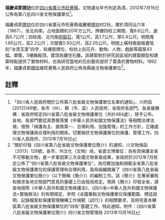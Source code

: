 {{msg:四川省文物保護單位
|名稱 = 福慶貞節[[牌坊|牌坊]]
|編號 = 186
|圖片 = 
|級別 = S8
|分類 = 
|時代 = [[清代|清代]]
|地点 = [[四川省|四川省]][[廣元市|廣元市]][[旺蒼縣|旺蒼縣]]
|坐標 =
|登錄 = 2012年7月16日
}}
'''福慶貞節[[牌坊|牌坊]]'''位於[[四川省|四川省]][[廣元市|廣元市]][[旺蒼縣|旺蒼縣]]，文物遺址年代判定為清。2012年7月16日公佈為第八批四川省文物保護單位<ref>「四川省人民政府關於公布第八批省級文物保護單位名單的通知」，川府函[2012]149號，各市（州）、縣（市、區）人民政府，省政府各部門、各直屬機構：省政府核定四川省第八批省級文物保護單位（共計484處），現予公布。各地、各部門要認真貫徹落實《中華人民共和國文物保護法》等相關法律法規，按照「保護為主、搶救第一、合理利用、加強管理」的工作方針，正確處理文物保護與合理利用的關係，切實做好文物保護單位的保護、管理工作。四川省人民政府，2012年7月16日</ref>。

福慶貞節[[牌坊|牌坊]]位於四川省廣元市旺蒼縣福慶鄉[[牌坊|牌坊]]村2社，建於清同治六年（1867），坐北向南，占地面積約20平方公尺。牌樓四柱三開間，寬6.6公尺，通高6.7公尺；四柱南、北均施[[抱鼓石|抱鼓石]]，寬1公尺，高1.7公尺，厚0.4公尺。明間寬1.65公尺，高2.2公尺；次間寬0.93公尺，高2.05公尺。明間上橫材南面楷書陰刻“冰清玉潔”四字，柱樓嵌牌位，柱枋上刻花卉、動物、人物、戲劇等圖案43幅。單簷，5樓廡殿頂，寶頂為鏤空石雕。該建築對於研究該區域的建築類型和建築特點提供了實物材料，也為研究當地的石刻藝術提供了寶貴的實物材料。1992年，福慶貞節[[牌坊|牌坊]]被旺蒼縣人民政府公佈為縣級文物保護單位<ref>"關於印發《四川省第八批省級文物保護單位簡介》的通知，川文物保函〔2013〕128號，各市、州文化（文物）局，省直文博單位：為有效保護全省不可移動文物，進一步鞏固第三次全國文物普查成果，省政府於2012年7月核定公佈了“四川省第八批省級文物保護單位”。為切實加強和規範全省第八批省級文物保護單位的保護管理和合理利用，我局組織開展了《四川省第八批省級文物保護單位簡介》（以下簡稱《簡介》）的編制工作。該《簡介》在專家審核和徵求各地文物部門意見的基礎上已由我局核定。現將《簡介》印發全省，請各地按照《中華人民共和國文物保護法》、《四川省<中華人民共和國文物保護法>實施辦法》的有關規定，參照《全國重點文物保護單位保護範圍、標誌說明、記錄檔案和保護管理機構工作規範（試行）》的相關要求，及時完善本轄區第八批省級文物保護單位的“四有”基礎工作。特此通知。附件：《四川省第八批省級文物保護單位簡介》四川省文物管理局  2013年10月16日</ref>。
==註釋==
{{reflist}}